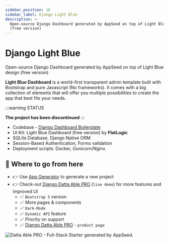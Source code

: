 ```yaml
---
sidebar_position: 16
sidebar_label: Django Light Blue
description: >-
  Open-source Django Dashboard generated by AppSeed on top of Light Blue design
  (free version)
---
```


# Django Light Blue

<SubHeading>Open-source Django Dashboard generated by AppSeed on top of Light Blue design (free version)</SubHeading>

**Light Blue Dashboard** is a world-first transparent admin template built with Bootstrap and pure Javascript (No frameworks). It comes with a big collection of elements that will offer you multiple possibilities to create the app that best fits your needs.

:::warning STATUS

**The project has been discontinued**
:::

- Codebase - [Django Dashboard Boilerplate](../../boilerplate-code/django-dashboard.mdx)
- UI Kit: Light Blue Dashboard (free version) by **FlatLogic**
- SQLite Database, Django Native ORM
- Session-Based Authentication, Forms validation
- Deployment scripts: Docker, Gunicorn/Nginx

## 🚀 Where to go from here

- 👉 Use [App Generator](https://appseed.us/generator/) to generate a new project
- 👉 Check-out [Django Datta Able PRO](https://django-datta-able-pro.appseed-srv1.com/) (`live demo`) for more features and improved UI
  - ✅ `Bootstrap 5` version
  - ✅ More pages & components
  - ✅ `Dark-Mode`
  - ✅ `Dynamic API` feature
  - ✅ Priority on support
  - ✅ [Django Datta Able PRO](https://appseed.us/product/datta-able-pro/django/) - `product page`

![Datta Able PRO - Full-Stack Starter generated by AppSeed.](https://user-images.githubusercontent.com/51070104/170474361-a58da82b-fff9-4a59-81a8-7ab99f478f48.png)

